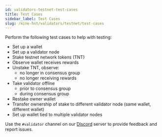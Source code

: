```yaml
---
id: validators-testnet-test-cases
title: Test Cases
sidebar_label: Test Cases
slug: /mine-hnt/validators/testnet/test-cases
---
```



Perform the following test cases to help with testing:

* Set up a wallet
* Set up a validator node
* Stake testnet network tokens (TNT) 
* Observe wallet receives rewards
* Unstake TNT, observe:
    * no longer in consensus group
    * no longer receiving rewards
* Take validator offline
    * prior to consensus group
    * during consensus group
* Restake owner wallet
* Transfer ownership of stake to different validator node (same wallet, different wallet)
* Set up wallet tied to multiple validator nodes

Use the ```#validator``` channel on our [Discord](https://discord.gg/helium) server to provide feedback and report issues.
